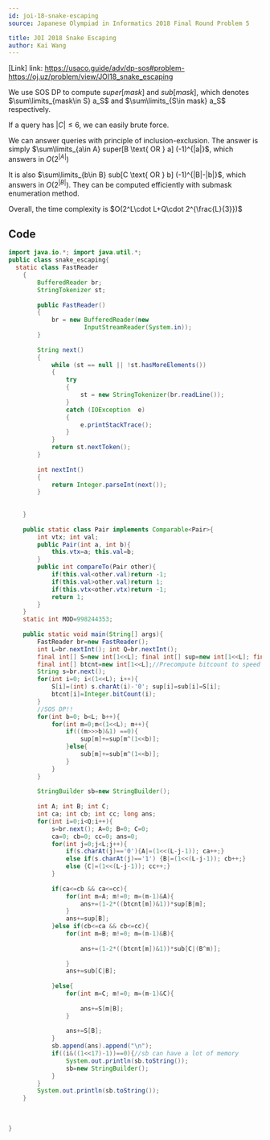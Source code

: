 ```yaml
---
id: joi-18-snake-escaping
source: Japanese Olympiad in Informatics 2018 Final Round Problem 5

title: JOI 2018 Snake Escaping
author: Kai Wang
---
```


[Link] link: https://usaco.guide/adv/dp-sos#problem-https://oj.uz/problem/view/JOI18_snake_escaping

We use SOS DP to compute $super[mask]$ and $sub[mask]$, which denotes $\sum\limits_{mask\in S} a_S$ and $\sum\limits_{S\in mask} a_S$ respectively.

If a query has $|C|\le 6$, we can easily brute force.

We can answer queries with principle of inclusion-exclusion. The answer is simply $\sum\limits_{a\in A} super[B \text{ OR } a] (-1)^{|a|}$, which answers in $O(2^{|A|})$

It is also $\sum\limits_{b\in B} sub[C \text{ OR } b] (-1)^{|B|-|b|}$, which answers in $O(2^{|B|})$. They can be computed efficiently with submask enumeration method.

Overall, the time complexity is $O(2^L\cdot L+Q\cdot 2^{\frac{L}{3}})$
## Code
```java
import java.io.*; import java.util.*;
public class snake_escaping{
  static class FastReader 
    { 
        BufferedReader br; 
        StringTokenizer st; 
  
        public FastReader() 
        { 
            br = new BufferedReader(new
                     InputStreamReader(System.in)); 
        } 
  
        String next() 
        { 
            while (st == null || !st.hasMoreElements()) 
            { 
                try
                { 
                    st = new StringTokenizer(br.readLine()); 
                } 
                catch (IOException  e) 
                { 
                    e.printStackTrace(); 
                } 
            } 
            return st.nextToken(); 
        } 
  
        int nextInt() 
        { 
            return Integer.parseInt(next()); 
        } 
  
        
    } 
  
    public static class Pair implements Comparable<Pair>{
        int vtx; int val;
        public Pair(int a, int b){
            this.vtx=a; this.val=b;
        }
        public int compareTo(Pair other){
            if(this.val<other.val)return -1;
            if(this.val>other.val)return 1;
            if(this.vtx<other.vtx)return -1;
            return 1;
        }
    }
    static int MOD=998244353;
    
    public static void main(String[] args){
        FastReader br=new FastReader();
        int L=br.nextInt(); int Q=br.nextInt();
        final int[] S=new int[1<<L]; final int[] sup=new int[1<<L]; final int[] sub=new int[1<<L];
        final int[] btcnt=new int[1<<L];//Precompute bitcount to speed up
        String s=br.next();
        for(int i=0; i<(1<<L); i++){
            S[i]=(int) s.charAt(i)-'0'; sup[i]=sub[i]=S[i];
            btcnt[i]=Integer.bitCount(i);
        }
        //SOS DP!!
        for(int b=0; b<L; b++){
            for(int m=0;m<(1<<L); m++){
                if(((m>>>b)&1) ==0){
                    sup[m]+=sup[m^(1<<b)];
                }else{
                    sub[m]+=sub[m^(1<<b)];
                }
            }
        }
        
        StringBuilder sb=new StringBuilder();
        
        int A; int B; int C;
        int ca; int cb; int cc; long ans;
        for(int i=0;i<Q;i++){
            s=br.next(); A=0; B=0; C=0;
            ca=0; cb=0; cc=0; ans=0;
            for(int j=0;j<L;j++){
                if(s.charAt(j)=='0'){A|=(1<<(L-j-1)); ca++;}
                else if(s.charAt(j)=='1') {B|=(1<<(L-j-1)); cb++;}
                else {C|=(1<<(L-j-1)); cc++;}
            }
            
            if(ca<=cb && ca<=cc){
                for(int m=A; m!=0; m=(m-1)&A){
                    ans+=(1-2*((btcnt[m])&1))*sup[B|m];
                }
                ans+=sup[B];
            }else if(cb<=ca && cb<=cc){
                for(int m=B; m!=0; m=(m-1)&B){
                    
                    ans+=(1-2*((btcnt[m])&1))*sub[C|(B^m)];
                    
                }
                ans+=sub[C|B];
                
            }else{
                for(int m=C; m!=0; m=(m-1)&C){
                    
                    ans+=S[m|B];
                }
                
                ans+=S[B];
            }
            sb.append(ans).append("\n");
            if((i&((1<<17)-1))==0){//sb can have a lot of memory
                System.out.println(sb.toString());
                sb=new StringBuilder();
            }
        }
        System.out.println(sb.toString());
    }
    
    
    
}
```
